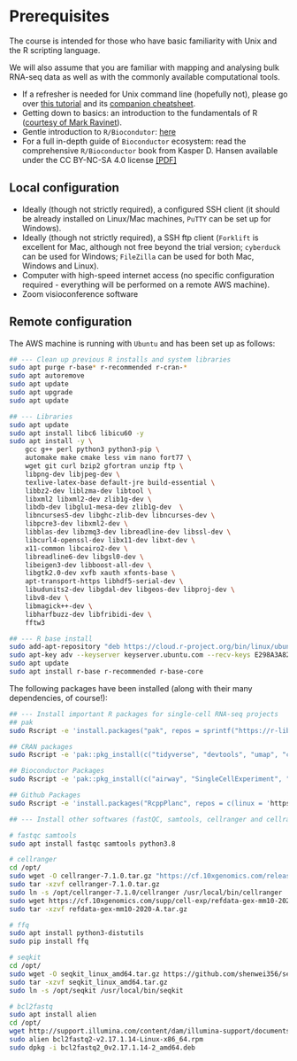 # Prerequisites {-}

The course is intended for those who have basic familiarity with Unix and 
the R scripting language.

We will also assume that you are familiar with mapping and analysing bulk 
RNA-seq data as well as with the commonly available computational tools.

* If a refresher is needed for Unix command line (hopefully not), please go over [this tutorial](https://ryanstutorials.net/linuxtutorial/) and its [companion cheatsheet](https://ryanstutorials.net/linuxtutorial/cheatsheet.php).
* Getting down to basics: an introduction to the fundamentals of R ([courtesy of Mark Ravinet](markravinet.github.io/Introduction.html)).
* Gentle introduction to `R/Biocondutor`: [here](https://bioconductor.github.io/BiocWorkshops/introduction-to-bioconductor-annotation-resources.html)
* For a full in-depth guide of `Bioconductor` ecosystem: read the comprehensive `R/Bioconductor` book from Kasper D. Hansen available under the CC BY-NC-SA 4.0 license [[PDF]](/{{<myPackageUrl>}}docs/bioconductor.pdf)

## Local configuration 

* Ideally (though not strictly required), a configured SSH client (it should be already installed on Linux/Mac machines, `PuTTY` can be set up for Windows). 
* Ideally (though not strictly required), a SSH ftp client (`Forklift` is excellent for Mac, although not free beyond the trial version; `cyberduck` can be used for Windows; `FileZilla` can be used for both Mac, Windows and Linux).
* Computer with high-speed internet access (no specific configuration required - everything will be performed on a remote AWS machine). 
* Zoom visioconference software

## Remote configuration 

The AWS machine is running with `Ubuntu` and has been set up as follows:

```sh
## --- Clean up previous R installs and system libraries
sudo apt purge r-base* r-recommended r-cran-*
sudo apt autoremove
sudo apt update
sudo apt upgrade
sudo apt update

## --- Libraries
sudo apt update
sudo apt install libc6 libicu60 -y 
sudo apt install -y \
    gcc g++ perl python3 python3-pip \
    automake make cmake less vim nano fort77 \
    wget git curl bzip2 gfortran unzip ftp \
    libpng-dev libjpeg-dev \
    texlive-latex-base default-jre build-essential \
    libbz2-dev liblzma-dev libtool \
    libxml2 libxml2-dev zlib1g-dev \
    libdb-dev libglu1-mesa-dev zlib1g-dev  \
    libncurses5-dev libghc-zlib-dev libncurses-dev \
    libpcre3-dev libxml2-dev \
    libblas-dev libzmq3-dev libreadline-dev libssl-dev \
    libcurl4-openssl-dev libx11-dev libxt-dev \
    x11-common libcairo2-dev \
    libreadline6-dev libgsl0-dev \
    libeigen3-dev libboost-all-dev \
    libgtk2.0-dev xvfb xauth xfonts-base \
    apt-transport-https libhdf5-serial-dev \
    libudunits2-dev libgdal-dev libgeos-dev libproj-dev \
    libv8-dev \
    libmagick++-dev \
    libharfbuzz-dev libfribidi-dev \
    fftw3

## --- R base install 
sudo add-apt-repository "deb https://cloud.r-project.org/bin/linux/ubuntu `lsb_release -cs` -cran40/"
sudo apt-key adv --keyserver keyserver.ubuntu.com --recv-keys E298A3A825C0D65DFD57CBB651716619E084DAB9
sudo apt update
sudo apt install r-base r-recommended r-base-core
```

The following packages have been installed (along with their many dependencies, of course!): 

```sh
## --- Install important R packages for single-cell RNA-seq projects
## pak 
sudo Rscript -e 'install.packages("pak", repos = sprintf("https://r-lib.github.io/p/pak/stable/%s/%s/%s", .Platform$pkgType, R.Version()$os, R.Version()$arch))'

## CRAN packages
sudo Rscript -e 'pak::pkg_install(c("tidyverse", "devtools", "umap", "corrplot", "gam", "ggbeeswarm", "ggthemes", "Matrix", "zeallot", "fossil", "rgl", "BiocManager", "Seurat", "rliger", "Signac", "multtest", "metap", "servr"))'

## Bioconductor Packages
sudo Rscript -e 'pak::pkg_install(c("airway", "SingleCellExperiment", "scran", "scater", "batchelor", "DropletUtils", "AUCell", "plyranges", "ggraph", "clustree", "celldex", "SingleR", "slingshot", "tradeSeq", "velociraptor", "BUSpaRse", "org.Mm.eg.db", "org.Hs.eg.db", "destiny", "TENxPBMCData", "scRNAseq", "scDblFinder", "chromVAR", "EnsDb.Hsapiens.v75", "LoomExperiment", "biovizBase", "rebook", "bluster"))'

## Github Packages
sudo Rscript -e 'install.packages("RcppPlanc", repos = c(linux = 'https://welch-lab.r-universe.dev/bin/linux/noble/4.4/',sources = 'https://welch-lab.r-universe.dev',cran = 'https://cloud.r-project.org'))'

## --- Install other softwares (fastQC, samtools, cellranger and cellranger indexes, ffq)

# fastqc samtools
sudo apt install fastqc samtools python3.8

# cellranger
cd /opt/
sudo wget -O cellranger-7.1.0.tar.gz "https://cf.10xgenomics.com/releases/cell-exp/cellranger-7.1.0.tar.gz?Expires=1685143014&Policy=eyJTdGF0ZW1lbnQiOlt7IlJlc291cmNlIjoiaHR0cHM6Ly9jZi4xMHhnZW5vbWljcy5jb20vcmVsZWFzZXMvY2VsbC1leHAvY2VsbHJhbmdlci03LjEuMC50YXIuZ3oiLCJDb25kaXRpb24iOnsiRGF0ZUxlc3NUaGFuIjp7IkFXUzpFcG9jaFRpbWUiOjE2ODUxNDMwMTR9fX1dfQ__&Signature=aD0ZgbtDMNwI4C62fEuZ0ppBoTm-wAiQ~d9KWtWinvv5G9LdyRzJXED98eMrJg07yCHfnbCd8v7owzUVoZvDW1-pgmpOjpd2qLiaCQuaWsWGKgxJ4MtyPAl0Oi~0zRnGLwsFk1geDPxDBZVH9OBIrQsG3aNlApBxhxw4u6yYUT62PXtu2OjRQ-PieGlvH7TFbr-JjkpUpR-YEcQ6i0ORrdLxNt9HzeZX9s6s0dJ~NybRywBZI89KEoseyN6LZU13vtHl9BtPGIeA1Hwvpb2A1xsO5ueql3palHsT5Lnf7lY9QwXH4FECVAAoMCI8eP2dXHKtliJy0y~xLKVPEnSgGw__&Key-Pair-Id=APKAI7S6A5RYOXBWRPDA"
sudo tar -xzvf cellranger-7.1.0.tar.gz
sudo ln -s /opt/cellranger-7.1.0/cellranger /usr/local/bin/cellranger
sudo wget https://cf.10xgenomics.com/supp/cell-exp/refdata-gex-mm10-2020-A.tar.gz
sudo tar -xzvf refdata-gex-mm10-2020-A.tar.gz

# ffq
sudo apt install python3-distutils
sudo pip install ffq

# seqkit
cd /opt/
sudo wget -O seqkit_linux_amd64.tar.gz https://github.com/shenwei356/seqkit/releases/download/v2.4.0/seqkit_linux_amd64.tar.gz
sudo tar -xzvf seqkit_linux_amd64.tar.gz
sudo ln -s /opt/seqkit /usr/local/bin/seqkit

# bcl2fastq
sudo apt install alien
cd /opt/
wget http://support.illumina.com/content/dam/illumina-support/documents/downloads/software/bcl2fastq/bcl2fastq2-v2.17.1.14-Linux-x86_64.rpm
sudo alien bcl2fastq2-v2.17.1.14-Linux-x86_64.rpm
sudo dpkg -i bcl2fastq2_0v2.17.1.14-2_amd64.deb
```

